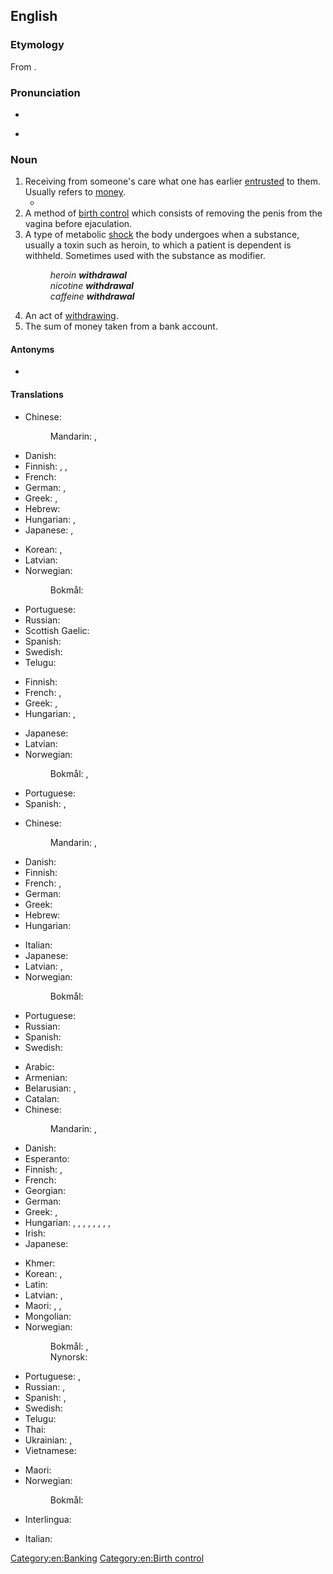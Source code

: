 ==English==
{{wikipedia}}

===Etymology===
From {{suffix|en|withdraw|al}}.

===Pronunciation===
* {{IPA|en|/wɪðˈdɹɔː(ə)l/|/wɪθˈdɹɔː(ə)l/}}
* {{a|intrusive r}} {{IPA|en|/wɪðˈdɹɔːɹəl/|/wɪθˈdɹɔːɹəl/}}

===Noun===
{{en-noun|~}}

# Receiving from someone's care what one has earlier [[entrusted]] to them. Usually refers to [[money]].
#* {{quote-book|en|year=1973 |title=American jurisprudence: a modern comprehensive text statement of American Law, State and Federal, Volume 69|author=|page=852 |ISBN=|passage=In view of the second aspect of its control function, the Federal Reserve Board prohibits, with specified limited exceptions, the '''wisthdrawal''' of securities from general accounts where such '''withdrawals''' would undermargin such accounts.}}
# A method of [[birth control]] which consists of removing the penis from the vagina before ejaculation.
# A type of metabolic [[shock]] the body undergoes when a substance, usually a toxin such as heroin, to which a patient is dependent is withheld. Sometimes used with the substance as modifier.
#: ''heroin '''withdrawal'''''
#: ''nicotine '''withdrawal'''''
#: ''caffeine '''withdrawal'''''
# An act of [[withdraw]]ing.
# The sum of money taken from a bank account.

====Antonyms====
* {{sense|receiving from someone's care}} {{l|en|deposit}}

====Translations====
{{trans-top|receiving from someone's care what one has earlier entrusted to them}}
* Chinese:
*: Mandarin: {{t+|cmn|退出|tr=tuìchū}}, {{t+|cmn|撤退|tr=chètuì}}
* Danish: {{t|da|udtræk|n}}
* Finnish: {{t+|fi|nosto}} {{qualifier|money from a bank}}, {{t+|fi|otto}} {{qualifier|money from a bank}}, {{t|fi|poisvetäminen}}
* French: {{t+|fr|retrait|m}}
* German: {{t+|de|Entnahme|f}}, {{t+|de|Abhebung}}
* Greek: {{t+|el|ανάληψη|f}}, {{t+|el|ανάκληση|f}}
* Hebrew: {{t|he|משיכה|f|tr=meshikhá}}
* Hungarian: {{t|hu|pénzfelvétel}}, {{t|hu|készpénzfelvétel}}
* Japanese: {{t+|ja|引き出し|tr=hikidashi}}, {{t+|ja|出金|tr=shukkin}}
{{trans-mid}}
* Korean: {{t+|ko|인출}}, {{t|ko|출금}}
* Latvian: {{t|lv|izņemšana|f}}
* Norwegian:
*: Bokmål: {{t|nb|uttak|n}} {{qualifier|money from a bank}}
* Portuguese: {{t+|pt|saque|m}}
* Russian: {{t+|ru|сня́тие|n}} {{qualifier|money from a bank}}
* Scottish Gaelic: {{qualifier|money}} {{t|gd|togail|f}}
* Spanish: {{t+|es|retirada|f}}
* Swedish: {{t+|sv|uttag|c}} {{qualifier|money from a bank}}
* Telugu: {{t+|te|ఉపసంహరణ}}
{{trans-bottom}}

{{trans-top|method of birth control}}
* Finnish: {{t|fi|keskeytetty yhdyntä}}
* French: {{t+|fr|retrait|m}}, {{t+|fr|coït interrompu|m}}
* Greek: {{t+|el|τράβηγμα|n}} {{qualifier|colloquial}}, {{t+|el|διακοπτόμενη συνουσία|f}}
* Hungarian: {{t|hu|megszakított közösülés}}, {{t|hu|megszakításos közösülés}}
{{trans-mid}}
* Japanese: {{t|ja|膣外射精|tr=chitsugai-shasei}}
* Latvian: {{t|lv|pārtrauktais dzimumakts|m}}
* Norwegian:
*: Bokmål: {{t|nb|coitus interruptus}}, {{t|nb|[[hoppe|hoppe av i svingen]]}}
* Portuguese: {{t+|pt|coito interrompido}}
* Spanish: {{t+|es|coitus interruptus}}, {{t|es|marcha atrás|f}}
{{trans-bottom}}

{{trans-top|type of metabolic shock}}
* Chinese:
*: Mandarin: {{t|cmn|戒斷症狀}}, {{t|cmn|戒断症状|tr=jièduàn zhèngzhuàng}}
* Danish: {{t|da|abstinens|c}}
* Finnish: {{t|fi|vierotusoireet|p}}
* French: {{t+|fr|sevrage|m}} {{qualifier|process}}, {{t+|fr|manque|m}} {{qualifier|status}}
* German: {{t+|de|Entzug|m}}
* Greek: {{t+|el|στερητικό σύνδρομο|n}}
* Hebrew: {{t+|he|גְּמִילָה|f|tr=gmilá}}
* Hungarian: {{t+|hu|elvonás}}
{{trans-mid}}
* Italian: {{t+|it|astinenza|f}}
* Japanese: {{t+|ja|禁断症状|tr=きんだんしょうじょう, kindan-shōjō}}
* Latvian: {{t|lv|abstinences simptomi|m-p}}, {{t|lv|lomkas|f-p}} {{qualifier|colloquial}}
* Norwegian:
*: Bokmål: {{t+|nb|abstinens|m}}
* Portuguese: {{t|pt|síndrome de abstinência|f}}
* Russian: {{t+|ru|ломка|f}}
* Spanish: {{t|es|síndrome de abstinencia|m}}
* Swedish: {{t+|sv|abstinens|c}}
{{trans-bottom}}

{{trans-top|act of withdrawing}}
* Arabic: {{t|ar|اِنْسِحَاب|m}}
* Armenian: {{t-needed|hy}}
* Belarusian: {{t+|be|вы́вад|m}}, {{t|be|зня́цце|n}} {{qualifier|from a bank}}
* Catalan: {{t+|ca|retirada|f}}
* Chinese:
*: Mandarin: {{t+|cmn|提款|tr=tíkuǎn}} {{qualifier|from a bank}}, {{t+|cmn|撤退|tr=chètuì|sc=Hani}} {{qualifier|retreat}}
* Danish: {{t|da|tilbagetrækning|c}}
* Esperanto: {{t|eo|retiriĝo}}
* Finnish: {{t+|fi|vetäytyminen}}, {{t+|fi|vieroitus}}
* French: {{t+|fr|retrait|m}}
* Georgian: {{t-needed|ka}}
* German: {{t+|de|Entzug|m}}
* Greek: {{t+|el|απόσυρση|f}}, {{t+|el|αποχώρηση|f}}
* Hungarian: {{q|each with different objects}} {{t+|hu|kivonás}}, {{t+|hu|bevonás}}, {{t|hu|megvonás}}, {{t+|hu|visszavonás}}, {{t+|hu|visszavétel}}, {{q|reflexively}} {{t+|hu|visszavonulás}}, {{t+|hu|visszahúzódás}}, {{t+|hu|visszalépés}}, {{t|hu|elállás}}
* Irish: {{t|ga|aistarraingt|f}}
* Japanese: {{t+|ja|引き出し|tr=ひきだし, hikidashi}}
{{trans-mid}}
* Khmer: {{t-needed|km}}
* Korean: {{t+|ko|인출}}, {{t|ko|출금}}
* Latin: {{t|la|recessus|m}}
* Latvian: {{t|lv|izvešana|f}} {{qualifier|troops}}, {{t|lv|izņemšana|f}}
* Maori: {{t|mi|unuhanga}}, {{t|mi|taui}} {{qualifier|as in retreat or flight}}, {{t|mi|tauitanga}}
* Mongolian: {{t-needed|mn}}
* Norwegian:
*: Bokmål: {{t|nb|tilbaketrekking|m|f}}, {{t|nb|tilbaketrekning|m|f}}
*: Nynorsk: {{t|nn|tilbaketrekking|f}}
* Portuguese: {{t+|pt|retirada|f}}, {{t+|pt|saque|m}}
* Russian: {{t+|ru|вы́вод|m}} {{qualifier|of troops}}, {{t+|ru|сня́тие|m}} {{qualifier|from a bank}}
* Spanish: {{t+|es|retirada|f}}, {{t+|es|disposición|f}}
* Swedish: {{t+check|sv|utträde|n}}
* Telugu: {{t+|te|ఉపసంహరణ}}
* Thai: {{t-needed|th}}
* Ukrainian: {{t|uk|ви́ведення|n}}, {{t|uk|зняття́|n}} {{qualifier|from a bank}}
* Vietnamese: {{t-needed|vi}}
{{trans-bottom}}

{{trans-top|the sum of money taken from a bank account}}
{{trans-mid}}
* Maori: {{t|mi|moni tango}}
* Norwegian:
*: Bokmål: {{t|nb|uttak|n}}
{{trans-bottom}}

{{checktrans-top}}
* Interlingua: {{t-check|ia|retiramento}}
{{trans-mid}}
* Italian: {{t-check|it|[[ritiro]] [[ritrattazione]]}}
{{trans-bottom}}

[[Category:en:Banking]]
[[Category:en:Birth control]]